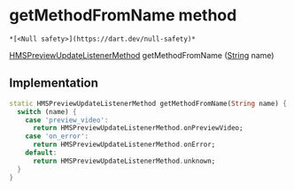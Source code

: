 # getMethodFromName method

    *[<Null safety>](https://dart.dev/null-safety)*

[HMSPreviewUpdateListenerMethod](../../enum_hms_preview_update_listener_method/HMSPreviewUpdateListenerMethod-class) getMethodFromName
([String](https://api.flutter.dev/flutter/dart-core/String-class.html) name)

## Implementation

```dart
static HMSPreviewUpdateListenerMethod getMethodFromName(String name) {
  switch (name) {
    case 'preview_video':
      return HMSPreviewUpdateListenerMethod.onPreviewVideo;
    case 'on_error':
      return HMSPreviewUpdateListenerMethod.onError;
    default:
      return HMSPreviewUpdateListenerMethod.unknown;
  }
}
```
